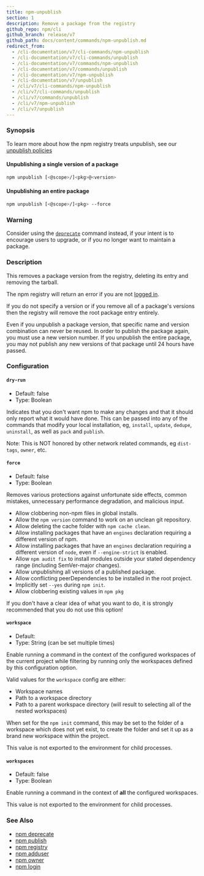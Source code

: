 ```yaml
---
title: npm-unpublish
section: 1
description: Remove a package from the registry
github_repo: npm/cli
github_branch: release/v7
github_path: docs/content/commands/npm-unpublish.md
redirect_from:
  - /cli-documentation/v7/cli-commands/npm-unpublish
  - /cli-documentation/v7/cli-commands/unpublish
  - /cli-documentation/v7/commands/npm-unpublish
  - /cli-documentation/v7/commands/unpublish
  - /cli-documentation/v7/npm-unpublish
  - /cli-documentation/v7/unpublish
  - /cli/v7/cli-commands/npm-unpublish
  - /cli/v7/cli-commands/unpublish
  - /cli/v7/commands/unpublish
  - /cli/v7/npm-unpublish
  - /cli/v7/unpublish
---
```


### Synopsis

To learn more about how the npm registry treats unpublish, see our <a
href="https://docs.npmjs.com/policies/unpublish" target="_blank"
rel="noopener noreferrer"> unpublish policies</a>

#### Unpublishing a single version of a package

```bash
npm unpublish [<@scope>/]<pkg>@<version>
```

#### Unpublishing an entire package

```bash
npm unpublish [<@scope>/]<pkg> --force
```

### Warning

Consider using the [`deprecate`](/cli/v7/commands/npm-deprecate) command instead, if your intent is to encourage users to upgrade, or if you no longer want to maintain a package.

### Description

This removes a package version from the registry, deleting its entry and removing the tarball.

The npm registry will return an error if you are not [logged in](/cli/v7/commands/npm-adduser).

If you do not specify a version or if you remove all of a package's versions then the registry will remove the root package entry entirely.

Even if you unpublish a package version, that specific name and version combination can never be reused. In order to publish the package again, you must use a new version number. If you unpublish the entire package, you may not publish any new versions of that package until 24 hours have passed.

### Configuration


#### `dry-run`

- Default: false
- Type: Boolean

Indicates that you don't want npm to make any changes and that it should only report what it would have done. This can be passed into any of the commands that modify your local installation, eg, `install`, `update`, `dedupe`, `uninstall`, as well as `pack` and `publish`.

Note: This is NOT honored by other network related commands, eg `dist-tags`, `owner`, etc.


#### `force`

- Default: false
- Type: Boolean

Removes various protections against unfortunate side effects, common mistakes, unnecessary performance degradation, and malicious input.

- Allow clobbering non-npm files in global installs.
- Allow the `npm version` command to work on an unclean git repository.
- Allow deleting the cache folder with `npm cache clean`.
- Allow installing packages that have an `engines` declaration requiring a different version of npm.
- Allow installing packages that have an `engines` declaration requiring a different version of `node`, even if `--engine-strict` is enabled.
- Allow `npm audit fix` to install modules outside your stated dependency range (including SemVer-major changes).
- Allow unpublishing all versions of a published package.
- Allow conflicting peerDependencies to be installed in the root project.
- Implicitly set `--yes` during `npm init`.
- Allow clobbering existing values in `npm pkg`

If you don't have a clear idea of what you want to do, it is strongly recommended that you do not use this option!


#### `workspace`

- Default:
- Type: String (can be set multiple times)

Enable running a command in the context of the configured workspaces of the current project while filtering by running only the workspaces defined by this configuration option.

Valid values for the `workspace` config are either:

- Workspace names
- Path to a workspace directory
- Path to a parent workspace directory (will result to selecting all of the nested workspaces)

When set for the `npm init` command, this may be set to the folder of a workspace which does not yet exist, to create the folder and set it up as a brand new workspace within the project.

This value is not exported to the environment for child processes.


#### `workspaces`

- Default: false
- Type: Boolean

Enable running a command in the context of **all** the configured workspaces.

This value is not exported to the environment for child processes.



### See Also

- [npm deprecate](/cli/v7/commands/npm-deprecate)
- [npm publish](/cli/v7/commands/npm-publish)
- [npm registry](/cli/v7/using-npm/registry)
- [npm adduser](/cli/v7/commands/npm-adduser)
- [npm owner](/cli/v7/commands/npm-owner)
- [npm login](/cli/v7/commands/npm-adduser)
